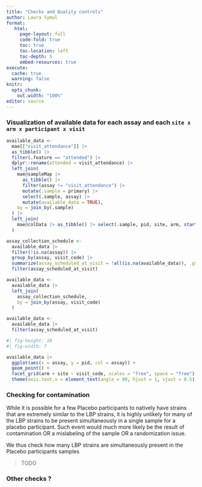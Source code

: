 ```yaml
---
title: "Checks and Quality controls"
author: Laura Symul
format: 
   html:
     page-layout: full
     code-fold: true
     toc: true
     toc-location: left
     toc-depth: 5
     embed-resources: true
execute:
  cache: true
  warning: false
knitr:
  opts_chunk:
    out.width: "100%"
editor: source
---
```



### Visualization of available data for each assay and each `site x arm x participant x visit`

```r

available_data <- 
  mae[["visit_attendance"]] |> 
  as_tibble() |> 
  filter(.feature == "attended") |> 
  dplyr::rename(attended = visit_attendance) |> 
  left_join(
    mae@sampleMap |> 
      as_tibble() |> 
      filter(assay != "visit_attendance") |> 
      mutate(.sample = primary) |> 
      select(.sample, assay) |> 
      mutate(available_data = TRUE),
    by = join_by(.sample)
  ) |> 
  left_join(
    mae@colData |> as_tibble() |> select(.sample, pid, site, arm, starts_with("visit_"))
  )

assay_collection_schedule <- 
  available_data |> 
  filter(!is.na(assay)) |> 
  group_by(assay, visit_code) |> 
  summarize(assay_scheduled_at_visit = !all(is.na(available_data)), .groups = "drop") |> 
  filter(assay_scheduled_at_visit)

available_data <- 
  available_data |> 
  left_join(
    assay_collection_schedule,
    by = join_by(assay, visit_code)
  )

available_data <- 
  available_data |> 
  filter(assay_scheduled_at_visit) 

```

```r
#| fig-height: 10
#| fig-width: 7

available_data |> 
  ggplot(aes(x = assay, y = pid, col = assay)) +
  geom_point() +
  facet_grid(arm + site ~ visit_code, scales = "free", space = "free") +
  theme(axis.text.x = element_text(angle = 90, hjust = 1, vjust = 0.5), legend.position  = "none") 

```

### Checking for contamination

While it is possible for a few Placebo participants to natively have strains that are extremely similar to the LBP strains, it is highly unlikely for many of the LBP strains to be present simultaneously in a single sample for a placebo participant. Such event would much more likely be the result of contamination OR a mislabeling of the sample OR a randomization issue. 

We thus check how many LBP strains are simultaneously present in the Placebo participants samples 

> TODO


### Other checks ?


